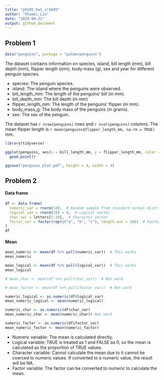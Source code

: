 ```yaml
---
title: "p8105_hw1_sl5685"
author: "Shumei Liu"
date: "2024-09-21"
output: github_document
---
```


## Problem 1
```r
data("penguins", package = "palmerpenguins")
```

The dataset contains information on species, island, bill length (mm), bill depth (mm), flipper length (mm), body mass (g), sex and year for different penguin species.

* species: The penguin species.
* island: The island where the penguins were observed.
* bill_length_mm: The length of the penguins' bill (in mm).
* bill_depth_mm: The bill depth (in mm)  
* flipper_length_mm: The length of the penguins' flipper (in mm).
* body_mass_g: The body mass of the penguins (in grams).
* sex: The sex of the penguin.

The dataset has `r nrow(penguins)` rows and `r ncol(penguins)` columns. 
The mean flipper length is `r mean(penguins$flipper_length_mm, na.rm = TRUE)` mm.

```r
library(tidyverse)

ggplot(penguins, aes(x = bill_length_mm, y = flipper_length_mm, color = species)) +
  geom_point()

ggsave("penguins_plot.pdf", height = 4, width = 4)
```

## Problem 2

#### Data frame
```r
df <- data.frame(
  numeric_var = rnorm(10),  # Random sample from standard normal distribution
  logical_var = rnorm(10) > 0,  # Logical vector
  char_var = letters[1:10],  # Character vector
  factor_var = factor(rep(c("a", "b", "c"), length.out = 10))  # Factor vector
)
df
```

#### Mean
```r
mean_numeric <- mean(df %>% pull(numeric_var))  # This works
mean_numeric

mean_logical <- mean(df %>% pull(logical_var))  # This works
mean_logical

# mean_char <- mean(df %>% pull(char_var))  # Not work

# mean_factor <- mean(df %>% pull(factor_var))  # Not work 
```

```r
numeric_logical <- as.numeric(df$logical_var) 
mean_numeric_logical <- mean(numeric_logical)
```
```r
numeric_char <- as.numeric(df$char_var) 
mean_numeric_char <- mean(numeric_char)# Not work
```
```r
numeric_factor <- as.numeric(df$factor_var)
mean_numeric_factor <- mean(numeric_factor)
```
* Numeric variable: The mean is calculated directly.
* Logical variable: TRUE is treated as 1 and FALSE as 0, so the mean is calculated as the proportion of TRUE values.
* Character variable: Cannot calculate the mean due to it cannot be coerced to numeric values. If converted to a numeric value, the result will be NA.
* Factor variable: The factor can be converted to numeric to calculate the mean.





